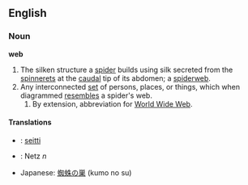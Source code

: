 ==English==

===Noun===
'''web'''
#The silken structure a [[spider]] builds using silk secreted from the [[spinneret]]s at the [[caudal]] tip of its abdomen; a [[spiderweb]].
#Any interconnected [[set]] of persons, places, or things, which when diagrammed [[resemble]]s a spider's web.
##By extension, abbreviation for [[w:World Wide Web|World Wide Web]].  <!--Uh, no, that would be "www"? -->

====Translations====
*{{fi}}: [[seitti]]
*{{de}}: Netz ''n''
*Japanese: [[蜘蛛]]の[[巣]] (kumo no su)